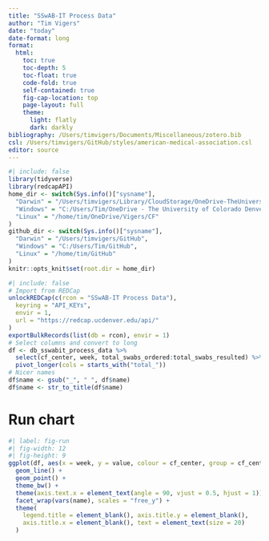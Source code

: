 ```yaml
---
title: "SSwAB-IT Process Data"
author: "Tim Vigers"
date: "today"
date-format: long
format:
  html:
    toc: true
    toc-depth: 5
    toc-float: true
    code-fold: true
    self-contained: true
    fig-cap-location: top
    page-layout: full
    theme:
      light: flatly
      dark: darkly
bibliography: /Users/timvigers/Documents/Miscellaneous/zotero.bib
csl: /Users/timvigers/GitHub/styles/american-medical-association.csl
editor: source
---
```


```r
#| include: false
library(tidyverse)
library(redcapAPI)
home_dir <- switch(Sys.info()["sysname"],
  "Darwin" = "/Users/timvigers/Library/CloudStorage/OneDrive-TheUniversityofColoradoDenver/Vigers/CF",
  "Windows" = "C:/Users/Tim/OneDrive - The University of Colorado Denver/Vigers/CF",
  "Linux" = "/home/tim/OneDrive/Vigers/CF"
)
github_dir <- switch(Sys.info()["sysname"],
  "Darwin" = "/Users/timvigers/GitHub",
  "Windows" = "C:/Users/Tim/GitHub",
  "Linux" = "/home/tim/GitHub"
)
knitr::opts_knit$set(root.dir = home_dir)
```

```r
#| include: false
# Import from REDCap
unlockREDCap(c(rcon = "SSwAB-IT Process Data"),
  keyring = "API_KEYs",
  envir = 1,
  url = "https://redcap.ucdenver.edu/api/"
)
exportBulkRecords(list(db = rcon), envir = 1)
# Select columns and convert to long
df <- db_sswabit_process_data %>%
  select(cf_center, week, total_swabs_ordered:total_swabs_resulted) %>%
  pivot_longer(cols = starts_with("total_"))
# Nicer names
df$name <- gsub("_", " ", df$name)
df$name <- str_to_title(df$name)
```

# Run chart

```r
#| label: fig-run
#| fig-width: 12
#| fig-height: 9
ggplot(df, aes(x = week, y = value, colour = cf_center, group = cf_center)) +
  geom_line() +
  geom_point() +
  theme_bw() +
  theme(axis.text.x = element_text(angle = 90, vjust = 0.5, hjust = 1)) +
  facet_wrap(vars(name), scales = "free_y") +
  theme(
    legend.title = element_blank(), axis.title.y = element_blank(),
    axis.title.x = element_blank(), text = element_text(size = 20)
  )
```
